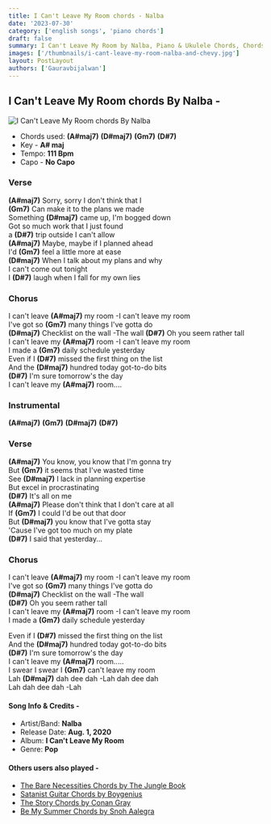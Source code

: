 ```yaml
---
title: I Can't Leave My Room chords - ​Nalba
date: '2023-07-30'
category: ['english songs', 'piano chords']
draft: false
summary: I Can't Leave My Room by Nalba, Piano & Ukulele Chords, Chords used - (E) (E7) (A) (Am) (Amaj7) (F#m), Capo - No Capo, Key - A# major.
images: ['/thumbnails/i-cant-leave-my-room-nalba-and-chevy.jpg']
layout: PostLayout
authors: ['Gauravbijalwan']
---
```


## I Can't Leave My Room chords By ​Nalba -

![I Can't Leave My Room chords By ​Nalba](/thumbnails/i-cant-leave-my-room-nalba-and-chevy.jpg)

- Chords used: **(A#maj7)** **(D#maj7)** **(Gm7)** **(D#7)**
- Key - **A# maj**
- Tempo: **111 Bpm**
- Capo - **No Capo**

### Verse

**(A#maj7)** Sorry, sorry I don't think that I\
**(Gm7)** Can make it to the plans we made\
Something **(D#maj7)** came up, I'm bogged down\
Got so much work that I just found\
a **(D#7)** trip outside I can't allow\
**(A#maj7)** Maybe, maybe if I planned ahead\
I'd **(Gm7)** feel a little more at ease\
**(D#maj7)** When I talk about my plans and why\
I can't come out tonight\
I **(D#7)** laugh when I fall for my own lies

### Chorus

I can't leave **(A#maj7)** my room -I can't leave my room\
I've got so **(Gm7)** many things I've gotta do\
**(D#maj7)** Checklist on the wall -The wall
**(D#7)** Oh you seem rather tall\
I can't leave my **(A#maj7)** room -I can't leave my room\
I made a **(Gm7)** daily schedule yesterday\
Even if I **(D#7)** missed the first thing on the list\
And the **(D#maj7)** hundred today got-to-do bits\
**(D#7)** I'm sure tomorrow's the day\
I can't leave my **(A#maj7)** room....

### Instrumental

**(A#maj7)** **(Gm7)** **(D#maj7)** **(D#7)**

### Verse

**(A#maj7)** You know, you know that I'm gonna try\
But **(Gm7)** it seems that I've wasted time\
See **(D#maj7)** I lack in planning expertise\
But excel in procrastinating\
**(D#7)** It's all on me\
**(A#maj7)** Please don't think that I don't care at all\
If **(Gm7)** I could I'd be out that door\
But **(D#maj7)** you know that I've gotta stay\
'Cause I've got too much on my plate\
**(D#7)** I said that yesterday...

### Chorus

I can't leave **(A#maj7)** my room -I can't leave my room\
I've got so **(Gm7)** many things I've gotta do\
**(D#maj7)** Checklist on the wall -The wall\
**(D#7)** Oh you seem rather tall\
I can't leave my **(A#maj7)** room -I can't leave my room\
I made a **(Gm7)** daily schedule yesterday

Even if I **(D#7)** missed the first thing on the list\
And the **(D#maj7)** hundred today got-to-do bits\
**(D#7)** I'm sure tomorrow's the day\
I can't leave my **(A#maj7)** room.....\
I swear I swear I **(Gm7)** can't leave my room\
Lah **(D#maj7)** dah dee dah -Lah dah dee dah\
Lah dah dee dah -Lah

#### Song Info & Credits -

- Artist/Band: ​**Nalba**
- Release Date: **Aug. 1, 2020**
- Album: **I Can't Leave My Room**
- Genre: **Pop**

#### Others users also played -

- [The Bare Necessities Chords by The Jungle Book](https://www.chordsco.com/chords/the-bare-necessities-chords-by-the-jungle-book)
- [Satanist Guitar Chords by Boygenius](https://www.chordsco.com/chords/satanist-guitar-chords-by-boygenius-)
- [The Story Chords by Conan Gray](https://www.chordsco.com/chords/the-story-chords-by-conan-gray)
- [Be My Summer Chords by Snoh Aalegra](https://www.chordsco.com/chords/be-my-summer-chords-by-snoh-aalegra)
